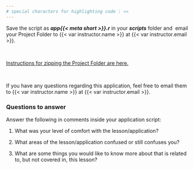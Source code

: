 ```yaml
---
# special characters for highlighting code : «»
---
```


Save the script as ***app{{< meta short >}}.r*** in your ***scripts*** folder and  email your Project Folder to {{< var instructor.name >}} at {{< var instructor.email >}}.

 

[Instructions for zipping the Project Folder are here.](1-01-RStudioProjectsSetup.html#sec-zip-folder){target="_blank"}

 

If you have any questions regarding this application, feel free to email them to {{< var instructor.name >}} at {{< var instructor.email >}}.

### Questions to answer

Answer the following in comments inside your application script:

1.  What was your level of comfort with the lesson/application?

2.  What areas of the lesson/application confused or still confuses you?

3.  What are some things you would like to know more about that is related to, but not covered in, this lesson?
